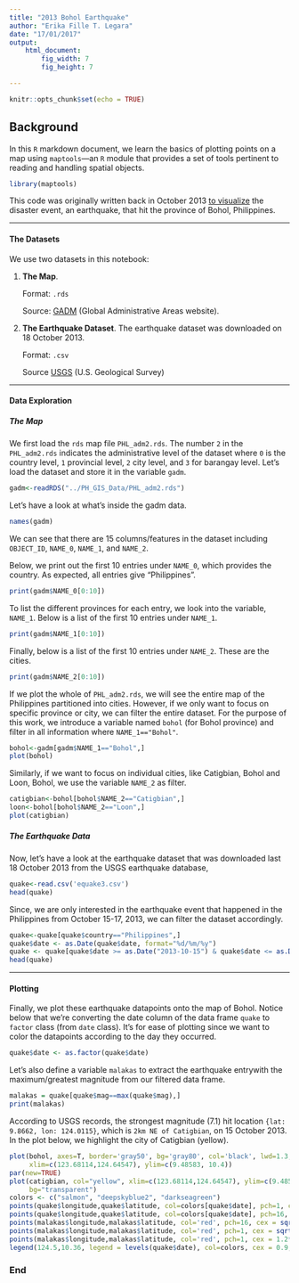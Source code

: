 ```yaml
---
title: "2013 Bohol Earthquake"
author: "Erika Fille T. Legara"
date: "17/01/2017"
output: 
    html_document:
        fig_width: 7
        fig_height: 7

---
```


```r
knitr::opts_chunk$set(echo = TRUE)
```

## Background
In this `R` markdown document, we learn the basics of plotting points on a map using `maptools`---an `R` module that provides a set of tools pertinent to reading and handling spatial objects. 

```r
library(maptools)
```

This code was originally written back in October 2013 [to visualize][1] the disaster event,  an earthquake, that hit the province of Bohol, Philippines. 

***
#### The Datasets
We use two datasets in this notebook: 

1. **The Map**. 

    Format: `.rds` 
    
    Source: [GADM][2] (Global Administrative Areas website). 

2. **The Earthquake Dataset**. The earthquake dataset was downloaded on 18 October 2013.

    Format: `.csv` 
    
    Source [USGS][3] (U.S. Geological Survey) 

[1]: https://erikafille.ph/2013/10/19/did-you-tweet-about-the-bohol-earthquake/ "to visualize"
[2]: http://gadm.org/about "GADM"
[3]: https://www.usgs.gov/ "USGS"

***
#### Data Exploration

##### The Map
We first load the `rds` map file `PHL_adm2.rds`. The number `2` in the `PHL_adm2.rds` indicates the administrative level of the dataset where `0` is the country level, `1` provincial level, `2` city level, and `3` for barangay level. Let's load the dataset and store it in the variable `gadm`.

```r
gadm<-readRDS("../PH_GIS_Data/PHL_adm2.rds")
```
Let's have a look at what's inside the gadm data. 

```r
names(gadm)
```
We can see that there are 15 columns/features in the dataset including `OBJECT_ID`, `NAME_0`, `NAME_1`, and `NAME_2`.

Below, we print out the first 10 entries under `NAME_0`, which provides the country. As expected, all entries give "Philippines".
```r
print(gadm$NAME_0[0:10])
```

To list the different provinces for each entry, we look into the variable, `NAME_1`.
Below is a list of the first 10 entries under `NAME_1`.
```r
print(gadm$NAME_1[0:10])
```

Finally, below is a list of the first 10 entries under `NAME_2`. These are the cities.
```r
print(gadm$NAME_2[0:10])
```

If we plot the whole of `PHL_adm2.rds`, we will see the entire map of the Philippines partitioned into cities. However, if we only want to focus on specific province or city, we can filter the entire dataset. For the purpose of this work, we introduce a variable named `bohol` (for Bohol province) and filter in all information where `NAME_1=="Bohol"`.

```r
bohol<-gadm[gadm$NAME_1=="Bohol",]
plot(bohol)
```

Similarly, if we want to focus on individual cities, like Catigbian, Bohol and Loon, Bohol, we use the variable `NAME_2` as filter.

```r
catigbian<-bohol[bohol$NAME_2=="Catigbian",]
loon<-bohol[bohol$NAME_2=="Loon",]
plot(catigbian)
```

##### The Earthquake Data
Now, let's have a look at the earthquake dataset that was downloaded last 18 October 2013 from the USGS earthquake database,

```r
quake<-read.csv('equake3.csv')
head(quake)
```

Since, we are only interested in the earthquake event that happened in the Philippines from October 15-17, 2013, we can filter the dataset accordingly.

```r
quake<-quake[quake$country=="Philippines",]
quake$date <- as.Date(quake$date, format="%d/%m/%y")
quake <- quake[quake$date >= as.Date("2013-10-15") & quake$date <= as.Date("2013-10-17"),]
head(quake)
```

***

#### Plotting
Finally, we plot these earthquake datapoints onto the map of Bohol. Notice below that we're converting the date column of the data frame `quake` to `factor` class (from `date` class). It's for ease of plotting since we want to color the datapoints according to the day they occurred.

```r
quake$date <- as.factor(quake$date)
```
Let's also define a variable `malakas` to extract the earthquake entrywith the maximum/greatest magnitude from our filtered data frame.

```r
malakas = quake[quake$mag==max(quake$mag),]
print(malakas)
```
According to USGS records, the strongest magnitude (7.1) hit location `{lat: 9.8662, lon: 124.0115}`, which is `2km NE of Catigbian`, on 15 October 2013. In the plot below, we highlight the city of Catigbian (yellow). 

```r
plot(bohol, axes=T, border='gray50', bg='gray80', col='black', lwd=1.3,
     xlim=c(123.68114,124.64547), ylim=c(9.48583, 10.4))
par(new=TRUE)
plot(catigbian, col="yellow", xlim=c(123.68114,124.64547), ylim=c(9.48583, 10.4),
     bg="transparent")
colors <- c("salmon", "deepskyblue2", "darkseagreen")
points(quake$longitude,quake$latitude, col=colors[quake$date], pch=1, cex = sqrt(quake$mag))
points(quake$longitude,quake$latitude, col=colors[quake$date], pch=16, cex = sqrt(quake$mag/pi))
points(malakas$longitude,malakas$latitude, col='red', pch=16, cex = sqrt(malakas$mag/2))
points(malakas$longitude,malakas$latitude, col='red', pch=1, cex = sqrt(malakas$mag))
points(malakas$longitude,malakas$latitude, col='red', pch=1, cex = 1.2*sqrt(malakas$mag))
legend(124.5,10.36, legend = levels(quake$date), col=colors, cex = 0.9, pch = 16, bty = "n")

```

### End